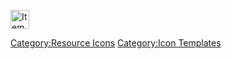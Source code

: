 [[File:Item Icon New Model Armament Material.png|30px|link=New Model Armament Material]]<noinclude>[[Category:Resource Icons]] [[Category:Icon Templates]]</noinclude>